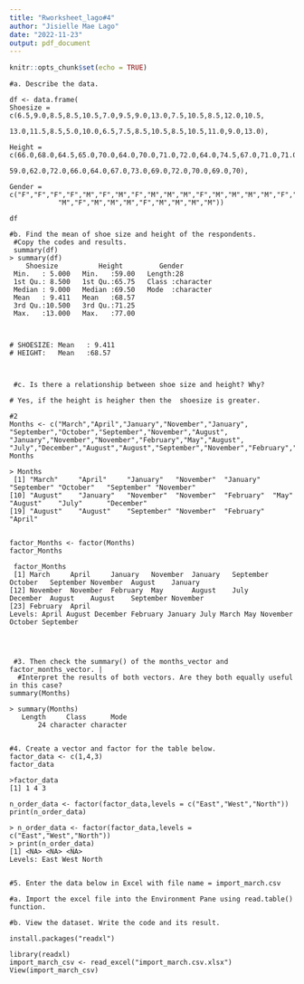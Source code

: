 ```yaml
---
title: "Rworksheet_lago#4"
author: "Jisielle Mae Lago"
date: "2022-11-23"
output: pdf_document
---
```


```r
knitr::opts_chunk$set(echo = TRUE)
```


```
#a. Describe the data.

df <- data.frame(
Shoesize = c(6.5,9.0,8.5,8.5,10.5,7.0,9.5,9.0,13.0,7.5,10.5,8.5,12.0,10.5,
              13.0,11.5,8.5,5.0,10.0,6.5,7.5,8.5,10.5,8.5,10.5,11.0,9.0,13.0),

Height = c(66.0,68.0,64.5,65.0,70.0,64.0,70.0,71.0,72.0,64.0,74.5,67.0,71.0,71.0,77.0,72.0,
            59.0,62.0,72.0,66.0,64.0,67.0,73.0,69.0,72.0,70.0,69.0,70),

Gender =  c("F","F","F","F","M","F","M","F","M","M","M","F","M","M","M","M","F","F",
            "M","F","M","M","M","F","M","M","M","M"))

df

```

```
#b. Find the mean of shoe size and height of the respondents.
 #Copy the codes and results.
 summary(df)
> summary(df)
    Shoesize          Height         Gender         
 Min.   : 5.000   Min.   :59.00   Length:28         
 1st Qu.: 8.500   1st Qu.:65.75   Class :character  
 Median : 9.000   Median :69.50   Mode  :character  
 Mean   : 9.411   Mean   :68.57                     
 3rd Qu.:10.500   3rd Qu.:71.25                     
 Max.   :13.000   Max.   :77.00 
 
 
 
# SHOESIZE: Mean   : 9.411
# HEIGHT:   Mean   :68.57 
 
 
```

```
 #c. Is there a relationship between shoe size and height? Why?

# Yes, if the height is heigher then the  shoesize is greater.

#2
Months <- c("March","April","January","November","January",
"September","October","September","November","August",
"January","November","November","February","May","August",
"July","December","August","August","September","November","February","April")
Months

> Months
 [1] "March"     "April"     "January"   "November"  "January"   "September" "October"   "September" "November" 
[10] "August"    "January"   "November"  "November"  "February"  "May"       "August"    "July"      "December" 
[19] "August"    "August"    "September" "November"  "February"  "April"    


factor_Months <- factor(Months)
factor_Months

 factor_Months
 [1] March     April     January   November  January   September October   September November  August    January  
[12] November  November  February  May       August    July      December  August    August    September November 
[23] February  April    
Levels: April August December February January July March May November October September

 
```
 
```
 
 #3. Then check the summary() of the months_vector and factor_months_vector. |
  #Interpret the results of both vectors. Are they both equally useful in this case?
summary(Months)

> summary(Months)
   Length     Class      Mode 
       24 character character 
```


```

#4. Create a vector and factor for the table below.
factor_data <- c(1,4,3)
factor_data

>factor_data
[1] 1 4 3

n_order_data <- factor(factor_data,levels = c("East","West","North"))
print(n_order_data)

> n_order_data <- factor(factor_data,levels = c("East","West","North"))
> print(n_order_data)
[1] <NA> <NA> <NA>
Levels: East West North
```
```

#5. Enter the data below in Excel with file name = import_march.csv

#a. Import the excel file into the Environment Pane using read.table() function.

#b. View the dataset. Write the code and its result.

install.packages("readxl")

library(readxl)
import_march_csv <- read_excel("import_march.csv.xlsx")
View(import_march_csv)

```






 
 
 
 
 
 
 